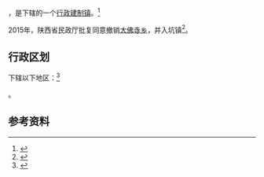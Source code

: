 {{中国乡级行政区|61/08/28/101/000}}

'''{{PAGENAMEBASE}}'''，是{{PRC admin/fullname|61/08/28/101/000|3}}下辖的一个[[行政建制镇|行政建制镇]]。<ref>{{PRC admin/ref sgc|{{PRC admin/parent|61/08/28/101/000}}}}</ref>

2015年，陕西省民政厅批复同意撤销[[大佛寺乡|大佛寺乡]]，并入坑镇<ref>{{Cite web |url=http://shaanxi.mca.gov.cn/article/mzyw1/201507/20150700841888.shtml |title=陕西省民政厅关于陕西省乡镇行政区划调整的公告 |access-date=2017-09-14 |archive-url=https://web.archive.org/web/20170914220400/http://shaanxi.mca.gov.cn/article/mzyw1/201507/20150700841888.shtml |archive-date=2017-09-14 |dead-url=yes }}</ref>。

== 行政区划 ==

{{PAGENAMEBASE}}下辖以下地区：<ref>{{PRC admin/ref sgc|61/08/28/101/000}}</ref>

{{PRC admin/children|61/08/28/101/000}}。

== 参考资料 ==

{{reflist}}

{{行政区划小作品}}
{{PRC admin/navcat|61/08/28/101/000}}